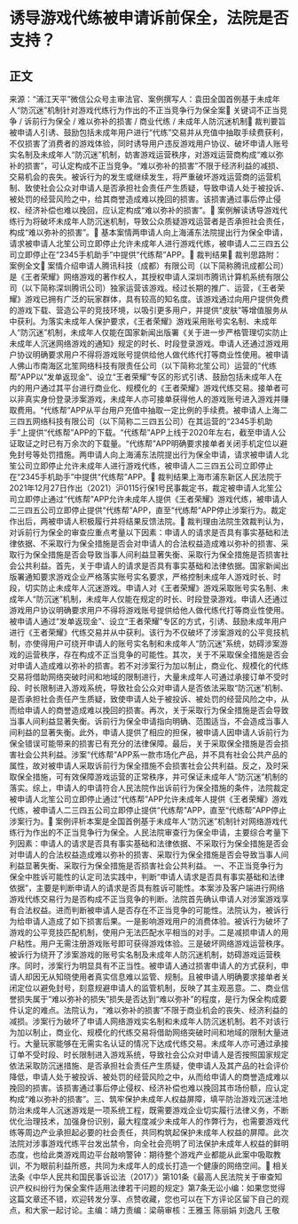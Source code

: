 # 诱导游戏代练被申请诉前保全，法院是否支持？
## 正文
来源：“浦江天平”微信公众号主审法官、案例撰写人：袁田全国首例基于未成年人“防沉迷”机制针对游戏代练行为作出的不正当竞争行为保全案🔹 关键词不正当竞争 / 诉前行为保全 / 难以弥补的损害 / 商业代练 / 未成年人防沉迷机制🔹 裁判要旨被申请人引诱、鼓励包括未成年用户进行“代练”交易并从充值中抽取手续费获利，不仅损害了消费者的游戏体验，同时诱导用户违反游戏用户协议、破坏申请人账号实名制及未成年人“防沉迷”机制，妨害游戏运营秩序，对游戏运营商构成“难以弥补的损害”，可认定构成不正当竞争。“难以弥补的损害”不限于经济利益的减损、交易机会的丧失。被诉行为的发生或继续发生，将严重破坏游戏运营商的运营机制、致使社会公众对申请人是否承担社会责任产生质疑，导致申请人处于被投诉、被处罚的经营风险之中，给其商誉造成难以挽回的损害。该损害通过事后停止侵权、经济补偿也难以挽回，应认定构成“难以弥补的损害”。🔹 案例解读诱导游戏代练行为将破坏未成年人防沉迷机制，导致公众质疑游戏运营者是否承担社会责任，构成“难以弥补的损害”。🔹 基本案情两申请人向上海浦东法院提出行为保全申请，请求被申请人北笙公司立即停止允许未成年人进行游戏代练，被申请人二三四五公司立即停止在“2345手机助手”中提供“代练帮”APP。🔹 裁判结果🔹 裁判思路附：案例全文🔹 案情介绍申请人腾讯科技（成都）有限公司（以下简称腾讯成都公司）是《王者荣耀》网络游戏的著作权人，其授权申请人深圳市腾讯计算机系统有限公司（以下简称深圳腾讯公司）独家运营该游戏。经过长期的推广、运营，《王者荣耀》游戏已拥有广泛的玩家群体，具有较高的知名度。该游戏通过向用户提供免费的游戏下载、营造公平的竞技环境，以吸引更多用户，并提供“皮肤”等增值服务从中获利。为落实未成年人保护要求，《王者荣耀》游戏采用账号实名制、未成年人“防沉迷”机制，未成年人仅能在国家新闻出版署《关于进一步严格管理切实防止未成年人沉迷网络游戏的通知》规定的时长、时段登录游戏。申请人还通过游戏用户协议明确要求用户不得将游戏账号提供给他人做代练代打等商业性使用。被申请人佛山市南海区北笙网络科技有限责任公司（以下简称北笙公司）运营的“代练帮”APP以“发单返现金”、设立“王者荣耀”专区的形式引诱、鼓励包括未成年人在内的用户通过其平台进行商业化、规模化的《王者荣耀》游戏代练交易。接单者可以非真实身份登录涉案游戏，未成年人亦可接单获得他人的游戏账号进入游戏并赚取费用。“代练帮”APP从平台用户充值中抽取一定比例的手续费。被申请人上海二三四五网络科技有限公司（以下简称二三四五公司）在其运营的“2345手机助手”上提供“代练帮”APP的下载。“代练帮”APP上线于2020年左右，截至申请人公证取证之时已有万余次的下载量。“代练帮”APP明确要求接单者关闭手机定位以避免封号等处罚措施。两申请人向上海浦东法院提出行为保全申请，请求被申请人北笙公司立即停止允许未成年人进行游戏代练，被申请人二三四五公司立即停止在“2345手机助手”中提供“代练帮”APP。🔹 裁判结果上海市浦东新区人民法院于2021年12月27日作出（2021）沪0115行保1号民事裁定书，裁定被申请人北笙公司立即停止通过“代练帮”APP允许未成年人提供《王者荣耀》游戏代练，被申请人二三四五公司立即停止提供“代练帮”APP，直至“代练帮”APP停止涉案行为。裁定作出后，两被申请人积极履行并将结果反馈法院。🔹 裁判理由法院生效裁判认为，对诉前行为保全的审查应重点考量以下因素：申请人的请求是否具有事实基础和法律依据、不采取行为保全措施是否会对申请人的合法权益造成难以弥补的损害、采取行为保全措施是否会导致当事人间利益显著失衡、采取行为保全措施是否损害社会公共利益。首先，关于申请人的请求是否具有事实基础和法律依据。国家新闻出版署通知要求游戏企业严格落实账号实名要求，严格控制未成年人游戏时长、时段，切实防止未成年人沉迷游戏。申请人对《王者荣耀》游戏采取账号实名制、未成年人“防沉迷”机制，未成年人仅能在规定的时长、时段登录游戏。申请人还通过游戏用户协议明确要求用户不得将游戏账号提供给他人做代练代打等商业性使用。被申请人通过“发单返现金”、设立“王者荣耀”专区的方式，引诱、鼓励未成年用户进行《王者荣耀》代练交易并从中获利。该行为不仅破坏了涉案游戏的公平竞技机制，亦使得用户可绕开申请人的账号实名制和未成年人“防沉迷”系统，妨碍涉案游戏的运营秩序，存在构成不正当竞争的可能性。其次，关于不采取保全措施是否会对申请人造成难以弥补的损害。若不对涉案行为加以制止，商业化、规模化的代练交易将借助网络突破时间和地域的限制进行，大量未成年人可通过承接订单不受时段、时长限制进入游戏系统，导致社会公众对申请人是否依法采取“防沉迷”机制、是否承担社会责任产生质疑，致使申请人处于被投诉、被处罚的经营风险之中，从而给申请人的商誉造成难以挽回的损害。再次，关于采取行为保全措施是否会导致当事人间利益显著失衡。诉前行为保全申请指向明确、范围适当，不会造成当事人间利益的显著失衡。此外，申请人提供了相应的担保，被申请人因申请人诉前行为保全错误可能带来的损害已有充分的法律保障。最后，关于采取保全措施是否会损害社会公共利益。涉案“代练帮”APP系一款市场化产品，并不具有社会公共产品的属性，故对被申请人采取诉前行为保全措施不会损害社会公共利益。反之，及时采取保全措施，可有效保障游戏运营的正常秩序，并可保证未成年人“防沉迷”机制的落实。综上，申请人的申请符合人民法院作出诉前行为保全措施的条件，法院裁定被申请人北笙公司立即停止通过“代练帮”APP允许未成年人提供《王者荣耀》游戏代练，被申请人二三四五公司立即停止提供“代练帮”APP，直至“代练帮”APP停止涉案行为。🔹 案例评析本案是全国首例基于未成年人“防沉迷”机制针对网络游戏代练行为作出的不正当竞争行为保全。人民法院审查行为保全申请，主要综合考量下列因素：申请人的请求是否具有事实基础和法律依据、不采取行为保全措施是否会对申请人的合法权益造成难以弥补的损害、采取行为保全措施是否会导致当事人间利益显著失衡、采取行为保全措施是否损害社会公共利益。 一、不正当竞争行为保全中胜诉可能性的认定司法实践中，判断“申请人请求是否具有事实基础和法律依据”，主要是判断申请人的请求是否具有胜诉可能性。本案涉及客户端进行网络游戏代练交易行为是否构成不正当竞争的判断。法院首先确认申请人对涉案游戏享有合法权益。进而判断被申请人是否存在不正当竞争的可能性。法院认为，被诉行为给申请人造成了如下损害后果。一是影响游戏用户的消费体验。被诉行为破坏了游戏的公平竞技匹配机制，使用户无法匹配水平相当的对手。二是减损申请人的用户粘性。用户无需注册游戏账号即可获得游戏体验。三是破坏网络游戏运营秩序。被诉行为绕开了涉案游戏的账号实名制及未成年人防沉迷机制，妨碍游戏运营秩序。同时，涉案行为明显具有不正当性。被申请人通过损害申请人的方式获利，申请人却因无从知晓使用者真实信息难以监管、规制。且被申请人明确要求接单者关闭定位以避免封号，刻意规避申请人的监管机制，反映了其主观恶意。二、商业信誉损失属于“难以弥补的损失”损失是否达到“难以弥补”的程度，是行为保全构成要件认定的难点。法院认为，“难以弥补的损害”不限于商业机会的丧失、经济利益的减损。涉案行为破坏了申请人网络游戏实名制和未成年人防沉迷机制。若不对该行为加以制止，商业化、规模化的代练交易将借助网络突破时间和地域的限制大量进行。大量玩家能够在无需实名认证的情况下达成代练交易。未成年人亦可通过承接订单不受时段、时长限制进入游戏系统，导致社会公众对申请人是否按照国家规定依法采取防沉迷措施、是否承担社会责任产生质疑，使申请人及其产品的社会评价降低，申请人处于被投诉、被处罚的经营风险之中，从而给申请人的商誉造成难以挽回的损害。该损害通过事后停止侵权、经济补偿也难以挽回其市场份额，应认定构成“难以弥补的损害”。三、筑牢保护未成年人权益屏障，填平防治游戏沉迷洼地防治未成年人沉迷游戏是一项系统工程，既需要游戏企业切实履行法律义务，不断优化治理技术，加强身份识别，最大程度减少未成年人的作弊行为，也需要游戏代练等周边产业承担起必要的社会责任，共同构筑起保护未成年人权益的屏障。此次法院对涉事游戏代练平台发出禁令，向全社会亮明了司法保护未成年人权益的鲜明态度，也给此类游戏周边平台敲响警钟：期待整个游戏产业都能从此案中吸取教训，不为眼前利益所惑，共同为未成年人的成长打造一个健康的网络空间。🔹 相关法条《中华人民共和国民事诉讼法（2017）》第101条《最高人民法院关于审查知识产权纠纷行为保全案件适用法律若干问题的规定》第7条无讼小编：如果您觉得这篇文章还不错，欢迎转发分享、点赞收藏，您也可以在下方评论区留下自己的观点，和大家一起讨论。主编：靖力责编：梁萌审核：王雅玉 陈丽娟 刘逸凡 王敬